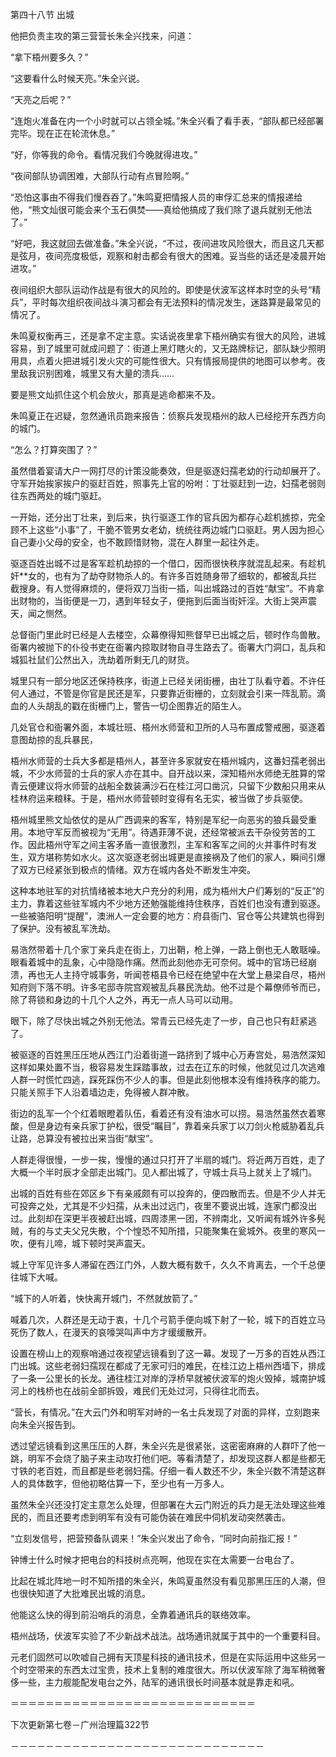 

第四十八节 出城

他把负责主攻的第三营营长朱全兴找来，问道：

“拿下梧州要多久？”

“这要看什么时候天亮。”朱全兴说。

“天亮之后呢？”

“连炮火准备在内一个小时就可以占领全城。”朱全兴看了看手表，“部队都已经部署完毕。现在正在轮流休息。”

“好，你等我的命令。看情况我们今晚就得进攻。”

“夜间部队协调困难，大部队行动有点冒险啊。”

“恐怕这事由不得我们慢吞吞了。”朱鸣夏把情报人员的审俘汇总来的情报递给他，“熊文灿很可能会来个玉石俱焚――真给他搞成了我们除了退兵就别无他法了。”

“好吧，我这就回去做准备。”朱全兴说，“不过，夜间进攻风险很大，而且这几天都是弦月，夜间亮度极低，观察和射击都会有很大的困难。妥当些的话还是凌晨开始进攻。”

夜间组织大部队运动作战是有很大的风险的。即使是伏波军这样本时空的头号“精兵”，平时每次组织夜间战斗演习都会有无法预料的情况发生，迷路算是最常见的情况了。

朱鸣夏权衡再三，还是拿不定主意。实话说夜里拿下梧州确实有很大的风险，进城容易，到了城里可就成问题了：街道上黑灯瞎火的，又无路牌标记，部队缺少照明用具，点着火把进城引发火灾的可能性很大。只有情报局提供的地图可以参考。夜里敌我识别困难，城里又有大量的溃兵……

要是熊文灿抓住这个机会放火，那真是逃命都来不及。

朱鸣夏正在迟疑，忽然通讯员跑来报告：侦察兵发现梧州的敌人已经挖开东西方向的城门。

“怎么？打算突围了？”

虽然借着宴请大户一网打尽的计策没能奏效，但是驱逐妇孺老幼的行动却展开了。守军开始挨家挨户的驱赶百姓，照事先上官的吩咐：丁壮驱赶到一边，妇孺老弱则往东西两处的城门驱赶。

一开始，还分出丁壮来，到后来，执行驱逐工作的官兵因为都存心趁机掳掠，完全顾不上这些“小事”了，干脆不管男女老幼，统统往两边城门口驱赶。男人因为担心自己妻小父母的安全，也不敢顾惜财物，混在人群里一起往外走。

驱逐百姓出城不过是客军趁机劫掠的一个借口，因而很快秩序就混乱起来。有趁机奸**女的，也有为了劫夺财物杀人的。有许多百姓随身带了细软的，都被乱兵拦截搜身。有人觉得麻烦的，便将双刀当街一插，叫出城路过的百姓“献宝”。不肯拿出财物的，当街便是一刀，遇到年轻女子，便拖到后面当街奸淫。大街上哭声震天，闻之恻然。

总督衙门里此时已经是人去楼空，众幕僚得知熊督早已出城之后，顿时作鸟兽散。衙署内被抛下的仆役书吏在衙署内掠取财物自寻生路去了。衙署大门洞口，乱兵和城狐社鼠们公然出入，洗劫着所剩无几的财货。

城里只有一部分地区还保持秩序，街道上已经关闭街栅，由壮丁队看守着。不许任何人通过，不管是你官是民还是军，只要靠近街栅的，立刻就会引来一阵乱箭。滴血的人头胡乱的戳在街栅门上，警告一切企图靠近的陌生人。

几处官仓和衙署外面，本城壮班、梧州水师营和卫所的人马布置成警戒圈，驱逐着意图劫掠的乱兵暴民，

梧州水师营的士兵大多都是梧州人，甚至许多家就安在梧州城内，这番妇孺老弱出城，不少水师营的士兵的家人亦在其中。自开战以来，深知梧州水师绝无胜算的常青云便建议将水师营的战船全数装满沙石在桂江河口凿沉，只留下少数船只用来从桂林府运来粮秣。于是，梧州水师营顿时变得有名无实，被当做了步兵驱使。

梧州城里熊文灿依仗的是从广西调来的客军，特别是军纪一向恶劣的狼兵最受重用。本地守军反而被视为“无用”。待遇菲薄不说，还经常被派去干杂役劳苦的工作。因此梧州守军之间主客矛盾一直很激烈，主军和客军之间的火并事件时有发生，双方堪称势如水火。这次驱逐老弱出城更是直接祸及了他们的家人，瞬间引爆了双方已经紧张到极点的情绪。双方在城内各处不断发生冲突。

这种本地驻军的对抗情绪被本地大户充分的利用，成为梧州大户们筹划的“反正”的主力，靠着这些驻军城内不少地方还勉强能维持住秩序，百姓们也没有遭到驱逐。一些被骆阳明“提醒”，澳洲人一定会要的地方：府县衙门、官仓等公共建筑也得到了保护。没有被乱军洗劫。

易浩然带着十几个家丁亲兵走在街上，刀出鞘，枪上弹，一路上倒也无人敢聒噪。眼看着城中的乱象，心中隐隐作痛。然而此刻他亦无可奈何。城中的官场已经崩溃，再也无人主持守城事务，听闻苍梧县令已经在绝望中在大堂上悬梁自尽，梧州知府则下落不明。许多宅邸寺院宫观被乱兵暴民洗劫。他不过是个幕僚师爷而已，除了蒋锁和身边的十几个人之外，再无一点人马可以动用。

眼下，除了尽快出城之外别无他法。常青云已经先走了一步，自己也只有赶紧逃了。

被驱逐的百姓黑压压地从西江门沿着街道一路挤到了城中心万寿宫处，易浩然深知这样如果处置不当，极容易发生踩踏事故，过去在辽东的时候，他就见过几次逃难人群一时慌忙四逃，踩死踩伤不少人的事。但是此刻他根本没有维持秩序的能力。只能关照手下人沿着墙边走，免得被人群冲散。

街边的乱军一个个红着眼瞪着队伍，看着还有没有油水可以捞。易浩然虽然衣着寒酸，但是身边有亲兵家丁护松，很受“瞩目”，靠着亲兵家丁以刀剑火枪威胁着乱兵让路，总算没有被拉出来当街“献宝”。

人群走得很慢，一步一挨，慢慢的通过只打开了半扇的城门。将近两万百姓，走了大概一个半时辰才全部走出城门。见人都出城了，守城士兵马上就关上了城门。

出城的百姓有些在郊区乡下有亲戚颇有可以投奔的，便四散而去。但是不少人并无可投奔之处，尤其是不少妇孺，从未出过远门，夜里不要说出城，连家门都没出过。此刻却在深更半夜被赶出城，四周漆黑一团，不辨南北，又听闻有城外许多髡贼，有的与丈夫父兄失散，个个惶恐不知所措，只能聚集在瓮城外。夜里的寒风一吹，便有儿啼，城下顿时哭声震天。

城上守军见许多人滞留在西江门外，人数大概有数千，久久不肯离去，一个千总便往城下大喊。

“城下的人听着，快快离开城门，不然就放箭了。”

喊着几次，人群还是无动于衷，十几个弓箭手便向城下射了一轮，城下的百姓立马死伤了数人，在漫天的哀嚎哭叫声中方才缓缓散开。

设置在榜山上的观察哨通过夜视望远镜看到了这一幕。发现了一万多的百姓从西江门出城。这些老弱妇孺现在都成了无家可归的难民，在桂江边上梧州西墙下，排成了一条一公里长的长龙。通往桂江对岸的浮桥早就被伏波军的炮火毁掉，城南护城河上的栈桥也在战前全部拆毁，难民们无处过河，只得往北而去。

“营长，有情况。”在大云门外和明军对峙的一名士兵发现了对面的异样，立刻跑来向朱全兴报告到。

透过望远镜看到这黑压压的人群，朱全兴先是很紧张，这密密麻麻的人群吓了他一跳，明军不会烧了脑子来主动攻打他们吧。等看清楚了，却发现这群人都是些都无寸铁的老百姓，而且都是些老弱妇孺。仔细一看人数还不少，朱全兴数不清楚这群人的具体数字，但他初略估算一下，至少也有一万多人。

虽然朱全兴还没打定主意怎么处理，但部署在大云门附近的兵力是无法处理这些难民的，而且还要考虑到明军有没有可能伪装在难民中伺机发动突然袭击。

“立刻发信号，把营预备队调来！”朱全兴发出了命令，“同时向前指汇报！”

钟博士什么时候才把电台的科技树点亮啊，他现在实在太需要一台电台了。

比起在城北阵地一时不知所措的朱全兴，朱鸣夏虽然没有看见那黑压压的人潮，但也很快知道了大批难民出城的消息。

他能这么快的得到前沿哨兵的消息，全靠着通讯兵的联络效率。

梧州战场，伏波军实验了不少新战术战法。战场通讯就属于其中的一个重要科目。

元老们固然可以吹嘘自己拥有天顶星科技的通讯技术，但是在实际运用中这些另一个时空带来的东西太过宝贵，技术上复制的难度很大。所以伏波军除了海军稍微奢侈一些，主力舰能配发电台之外，陆军的通讯很长时间基本就是靠走和吼。

＝＝＝＝＝＝＝＝＝＝＝＝＝＝＝＝＝＝＝＝＝＝＝＝＝＝＝＝

下次更新第七卷－广州治理篇322节

－－－－－－－－－－－－－－－－－－－－－－－－－－－－－

